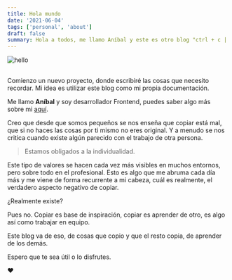 ```yaml
---
title: Hola mundo
date: '2021-06-04'
tags: ['personal', 'about']
draft: false
summary: Hola a todos, me llamo Aníbal y este es otro blog "ctrl + c | ctrl + v"
---
```


<div className="flex justify-center">
  <Image alt="hello" src="/static/blog/hello.jpg" width={768} height={476} />
</div>

<section>

##

Comienzo un nuevo proyecto, donde escribiré las cosas que necesito recordar. Mi idea es utilizar este blog como mi propia documentación.

Me llamo **Aníbal** y soy desarrollador Frontend, puedes saber algo más sobre mi [aquí](/bio).

Creo que desde que somos pequeños se nos enseña que copiar está mal, que si no haces las
cosas por ti mismo no eres original. Y a menudo se nos critica cuando existe algún parecido con el trabajo de otra persona.

> Estamos obligados a la individualidad.

Este tipo de valores se hacen cada vez más visibles en muchos entornos, pero sobre todo en el profesional. Esto es algo que me abruma cada día
más y me viene de forma recurrente a mi cabeza, cuál es realmente, el verdadero aspecto negativo de copiar.

¿Realmente existe?

Pues no. Copiar es base de inspiración, copiar es aprender de otro, es algo así como trabajar en equipo.

Este blog va de eso, de cosas que copio y que el resto copia, de aprender de los demás.

Espero que te sea útil o lo disfrutes.

❤️

</section>